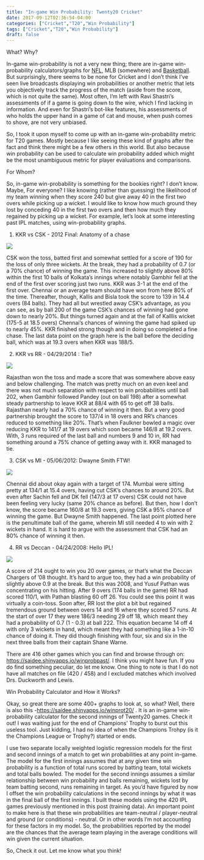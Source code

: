 ```yaml
---
title: "In-game Win Probability: Twenty20 Cricket"
date: 2017-09-12T02:36:54-04:00
categories: ["Cricket","T20","Win Probability"]
tags: ["Cricket","T20","Win Probability"]
draft: false
---
```


What? Why?

In-game win-probability is not a very new thing; there are in-game win-probability calculators/graphs for [NFL](http://live.advancednflstats.com/), MLB (somewhere) and [Basketball](http://stats.inpredictable.com/nba/wpCalc.php). But surprisingly, there seems to be none for Cricket and I don't think I've seen live broadcasts displaying win probabilities or another metric that lets you objectively track the progress of the match (aside from the score, which is not quite the same). Most often, I'm left with Ravi Shastri's assessments of if a game is going down to the wire, which I find lacking in information. And even for Shastri's bot-like features, his assessments of who holds the upper hand in a game of cat and mouse, when push comes to shove, are not very unbiased.

So, I took it upon myself to come up with an in-game win-probability metric for T20 games. Mostly because I like seeing these kind of graphs after the fact and think there might be a few others in this world. But also because win probability can be used to calculate win probability added which might be the most unambiguous metric for player evaluations and comparisons.

For Whom?

So, in-game win-probability is something for the bookies right? I don't know. Maybe, For everyone? I like knowing (rather than guessing) the likelihood of my team winning when they score 240 but give away 40 in the first two overs while picking up a wicket. I would like to know how much ground they lost by conceding 40 in the first two overs and then how much they regained by picking up a wicket. For example, let's look at some interesting past IPL matches, using win-probability graphs.

1. KKR vs CSK - 2012 Final: Anatomy of a chase

![](/img/kkrcsk2012.png)


CSK won the toss, batted first and somewhat settled for a score of 190 for the loss of only three wickets. At the break, they had a probability of 0.7 (or a 70% chance) of winning the game. This increased to slightly above 80% within the first 10 balls of Kolkata's innings where notably Gambhir fell at the end of the first over scoring just two runs. KKR was 3-1 at the end of the first over. Chennai or an average team should have won from here 80% of the time. Thereafter, though, Kallis and Bisla took the score to 139 in 14.4 overs (84 balls). They had all but wrestled away CSK's advantage, as you can see, as by ball 200 of the game CSK's chances of winning had gone down to nearly 20%. But things turned again and at the fall of Kalllis wicket (175-5 at 18.5 overs) Chennai's chances of winning the game had spiked up to nearly 45%. KKR finished strong though and in doing so completed a fine chase. The last data point on the graph here is the ball before the deciding ball, which was at 19.3 overs when KKR was 188/5.

2. KKR vs RR - 04/29/2014 : Tie?

![](/img/kkrrr14tie.png)

Rajasthan won the toss and made a score that was somewhere above easy and below challenging. The match was pretty much on an even keel and there was not much separation with respect to win probabilities until ball 202, when Gambhir followed Pandey (out on ball 198) after a somewhat steady partnership to leave KKR at 88/4 with 65 to get off 38 balls. Rajasthan nearly had a 70% chance of winning it then. But a very good partnership brought the score to 137/4 in 18 overs and RR's chances reduced to something like 20%. That's when Faulkner bowled a magic over reducing KKR to 141/7 at 19 overs which soon became 146/8 at 19.2 overs. With, 3 runs required of the last ball and numbers 9 and 10 in, RR had something around a 75% chance of getting away with it. KKR managed to tie.

3. CSK vs MI - 05/06/2012: Dwayne Smith FTW!

![](/img/cskmi2012.png)

Chennai did about okay again with a target of 174. Mumbai were sitting pretty at 134/1 at 15.4 overs, having cut CSK's chances to around 20%. But even after Sachin fell and DK fell (147/3 at 17 overs) CSK could not have been feeling very lucky (same 20% chance as before). But then, how I don't know, the score became 160/8 at 19.3 overs, giving CSK a 95% chance of winning the game. But Dwayne Smith happened. The last point plotted here is the penultimate ball of the game, wherein MI still needed 4 to win with 2 wickets in hand. It is hard to argue with the assessment that CSK had an 80% chance of winning it then.

4. RR vs Deccan - 04/24/2008: Hello IPL!

![](/img/rrdc08.png)

A score of 214 ought to win you 20 over games, or that's what the Deccan Chargers of '08 thought. It's hard to argue too, they had a win probability of slightly above 0.9 at the break. But this was 2008, and Yusuf Pathan was concentrating on his hitting. After 9 overs (174 balls in the game) RR had scored 110/1, with Pathan blasting 60 off 26. You could see this point it was virtually a coin-toss. Soon after, RR lost the plot a bit but regained tremendous ground between overs 14 and 16 where they scored 57 runs. At the start of over 17 they were 186/3 needing 29 off 18, which meant they had a probability of 0.7 (1 - 0.3) at ball 222. This equation became 14 off 4 with only 3 wickets in hand, which meant they had something like a 1-in-10 chance of doing it. They did though finishing with four, six and six in the next three balls from their captain Shane Warne.

There are 416 other games which you can find and browse through on: <https://saidee.shinyapps.io/winprobpast/>. I think you might have fun. If you do find something peculiar, do let me know. One thing to note is that I do not have all matches on file (420 / 458) and I excluded matches which involved Drs. Duckworth and Lewis.

Win Probability Calculator and How it Works?

Okay, so great there are some 400+ graphs to look at, so what? Well, there is also this -<https://saidee.shinyapps.io/winprot20/> . It is an in-game win-probability calculator for the second innings of Twenty20 games. Check it out! I was waiting just for the end of Champions' Trophy to burst out this useless tool. Just kidding, I had no idea of when the Champions Trohpy (is it the Champions League or Trophy?) started or ends.

I use two separate locally weighted logistic regression models for the first and second innings of a match to get win probabilities at any point in-game. The model for the first innings assumes that at any given time win probability is a function of total runs scored by batting team, total wickets and total balls bowled. The model for the second innings assumes a similar relationship between win probability and balls remaining, wickets lost by team batting second, runs remaining in target. As you'd have figured by now I offset the win probability calculations in the second innings by what it was in the final ball of the first innings. I built these models using the 420 IPL games previously mentioned in this post (training data). An important point to make here is that these win probabilities are team-neutral / player-neutral and ground (or conditions) - neutral. Or in other words I'm not accounting for these factors in my model. So, the probabilities reported by the model are the chances that the average team playing in the average conditions will win given the current situation.

So, Check it out. Let me know what you think!
